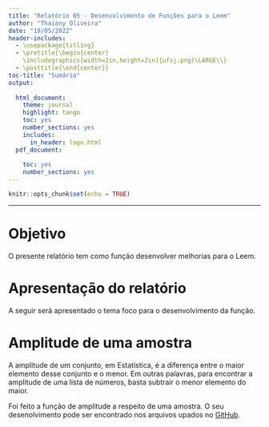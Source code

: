 ```yaml
---
title: "Relatório 05 - Desenvolvimento de Funções para o Leem"
author: "Thaiany Oliveira"
date: "19/05/2022"
header-includes:
  - \usepackage{titling}
  - \pretitle{\begin{center}
    \includegraphics[width=2in,height=2in]{ufsj.png}\LARGE\\}
  - \posttitle{\end{center}}
toc-title: "Sumário"
output:
  
  html_document:
    theme: journal
    highlight: tango
    toc: yes
    number_sections: yes
    includes:
      in_header: logo.html
  pdf_document:
    
    toc: yes
    number_sections: yes
---
```


```r
knitr::opts_chunk$set(echo = TRUE)
```
--- 

# Objetivo

O presente relatório tem como função desenvolver melhorias para o Leem.

# Apresentação do relatório

A seguir será apresentado o tema foco para o desenvolvimento da função.

# Amplitude de uma amostra

A amplitude de um conjunto, em Estatística, é a diferença entre o maior elemento desse conjunto e o menor. Em outras palavras, para encontrar a amplitude de uma lista de números, basta subtrair o menor elemento do maior.

Foi feito a função de amplitude a respeito de uma amostra. O seu desenolvimento pode ser encontrado nos arquivos upados no [GitHub](https://github.com/Thaianyoliveira/Thaianyoliveira.github.io/tree/main/rel05).

